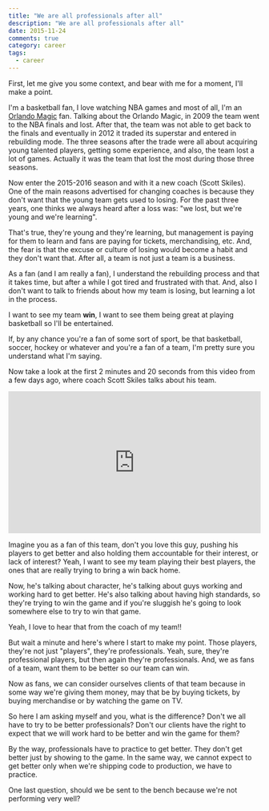 ```yaml
---
title: "We are all professionals after all"
description: "We are all professionals after all"
date: 2015-11-24
comments: true
category: career
tags:
  - career
---
```


First, let me give you some context, and bear with me for a moment, I'll make a
point.

I'm a basketball fan, I love watching NBA games and most of all, I'm an
[Orlando Magic](www.orlandomagic.com) fan. Talking about the Orlando Magic, in
2009 the team went to the NBA finals and lost. After that, the team was not able
to get back to the finals and eventually in 2012 it traded its superstar and
entered in rebuilding mode. The three seasons after the trade were all about
acquiring young talented players, getting some experience, and also, the team
lost a lot of games. Actually it was the team that lost the most during those
three seasons.

Now enter the 2015-2016 season and with it a new coach (Scott Skiles). One of
the main reasons advertised for changing coaches is because they don't want that
the young team gets used to losing. For the past three years, one thinks we
always heard after a loss was: "we lost, but we're young and we're learning".

That's true, they're young and they're learning, but management is paying for
them to learn and fans are paying for tickets, merchandising, etc. And, the fear
is that the excuse or culture of losing would become a habit and they don't want
that. After all, a team is not just a team is a business.

As a fan (and I am really a fan), I understand the rebuilding process and that
it takes time, but after a while I got tired and frustrated with that. And, also
I don't want to talk to friends about how my team is losing, but learning a lot
in the process.

I want to see my team **win**, I want to see them being great at playing
basketball so I'll be entertained.

If, by any chance you're a fan of some sort of sport, be that basketball,
soccer, hockey or whatever and you're a fan of a team, I'm pretty sure you
understand what I'm saying.

Now take a look at the first 2 minutes and 20 seconds from this video from a few
days ago, where coach Scott Skiles talks about his team.

<style>.embed-container { position: relative; padding-bottom: 56.25%; height: 0; overflow: hidden; max-width: 100%; } .embed-container iframe, .embed-container object, .embed-container embed { position: absolute; top: 0; left: 0; width: 100%; height: 100%; }</style><div class='embed-container'><iframe src="https://player.foxfdm.com/sports/embed-iframe.html?videourl=https://link.theplatform.com/s/BKQ29B/LUSjGeSWDaA4?mbr=true&assetTypes=Video&feed=Fox%20Sports%20All&iu=/fscom/florida/video&style=centerme" frameborder="0" scrolling="no"> </iframe></div>

Imagine you as a fan of this team, don't you love this guy, pushing his players
to get better and also holding them accountable for their interest, or lack of
interest? Yeah, I want to see my team playing their best players, the ones that
are really trying to bring a win back home.

Now, he's talking about character, he's talking about guys working and working
hard to get better. He's also talking about having high standards, so they're
trying to win the game and if you're sluggish he's going to look somewhere else
to try to win that game.

Yeah, I love to hear that from the coach of my team!!

But wait a minute and here's where I start to make my point. Those players,
they're not just "players", they're professionals. Yeah, sure, they're
professional players, but then again they're professionals. And, we as fans of a
team, want them to be better so our team can win.

Now as fans, we can consider ourselves clients of that team because in some way
we're giving them money, may that be by buying tickets, by buying merchandise or
by watching the game on TV.

So here I am asking myself and you, what is the difference? Don't we all have to
try to be better professionals? Don't our clients have the right to expect that
we will work hard to be better and win the game for them?

By the way, professionals have to practice to get better. They don't get better
just by showing to the game. In the same way, we cannot expect to get better
only when we're shipping code to production, we have to practice.

One last question, should we be sent to the bench because we're not performing
very well?
